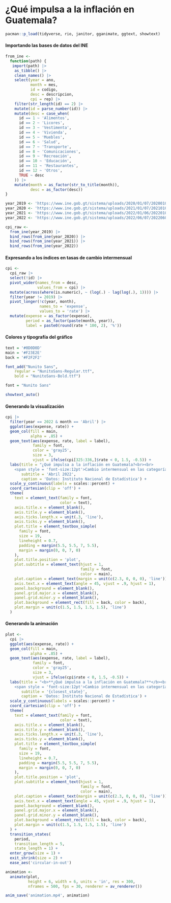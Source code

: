 # ¿Qué impulsa a la inflación en Guatemala?

```r
pacman::p_load(tidyverse, rio, janitor, gganimate, ggtext, showtext)
```

#### Importando las bases de datos del INE

```r
from_ine <- 
  function(path) {
   import(path) |> 
    as_tibble() |> 
    clean_names() |> 
    select(year = ano,
           month = mes, 
           id = codigo,
           desc = descripcion,
           cpi = rep) |> 
    filter(str_length(id) == 2) |> 
    mutate(id = parse_number(id)) |> 
    mutate(desc = case_when(
      id == 1 ~ 'Alimentos',
      id == 2 ~ 'Licores',
      id == 3 ~ 'Vestimenta',
      id == 4 ~ 'Vivienda',
      id == 5 ~ 'Muebles',
      id == 6 ~ 'Salud',
      id == 7 ~ 'Transporte',
      id == 8 ~ 'Comunicaciones',
      id == 9 ~ 'Recreación',
      id == 10 ~ 'Educación',
      id == 11 ~ 'Restaurantes',
      id == 12 ~ 'Otros',
      TRUE ~ desc
    )) |> 
    mutate(month = as_factor(str_to_title(month)), 
           desc = as_factor(desc)) 
}
```

```r
year_2019 <- 'https://www.ine.gob.gt/sistema/uploads/2020/01/07/20200107183958VEdqlo5oBmhO5cvKTQhYRYj2D05gxCla.xls'
year_2020 <- 'https://www.ine.gob.gt/sistema/uploads/2021/01/07/20210107181008hU1E5mBYrw7qBqdWxofaZsj4rULMDiJe.xls'
year_2021 <- 'https://www.ine.gob.gt/sistema/uploads/2022/01/06/20220106212952xoNyfwpIfoBW1kdUPmnw7MVW98ZCTepI.xls'
year_2022 <- 'https://www.ine.gob.gt/sistema/uploads/2022/06/07/20220607184539YNiFivgBo98JEbaVMRUhaFG9wPw9ePe9.xls'
```

```r
cpi_raw <- 
  from_ine(year_2019) |> 
  bind_rows(from_ine(year_2020)) |> 
  bind_rows(from_ine(year_2021)) |> 
  bind_rows(from_ine(year_2022))
```

#### Expresando a los índices en tasas de cambio intermensual

```r
cpi <- 
  cpi_raw |> 
  select(!id) |> 
  pivot_wider(names_from = desc, 
              values_from = cpi) |> 
  mutate(across(where(is.numeric), ~ (log(.) - lag(log(.), 1)))) |> 
  filter(year != 2019) |>
  pivot_longer(!c(year, month), 
               names_to = 'expense', 
               values_to = 'rate') |> 
  mutate(expense = as_factor(expense),
         period = as_factor(paste(month, year)),
         label = paste0(round(rate * 100, 2), '%'))
```

#### Colores y tipografía del gráfico

```r
text = '#0D0D0D'
main = '#F23E2E'
back = '#F2F2F2'

font_add("Nunito Sans",
    regular = "NunitoSans-Regular.ttf",
    bold = "NunitoSans-Bold.ttf")

font = "Nunito Sans"

showtext_auto()
```

#### Generando la visualización

```r
cpi |> 
  filter(year == 2022 & month == 'Abril') |> 
  ggplot(aes(expense, rate)) +
  geom_col(fill = main, 
           alpha = .85) +
  geom_text(aes(expense, rate, label = label), 
            family = font,
            color = 'gray25',
            size = 3,
            vjust = ifelse(cpi[325:336,]$rate < 0, 1.5, -0.5)) +
  labs(title = "¿Qué impulsa a la inflación en Guatemala?<br><br>
    <span style = 'font-size:12pt'>Cambio intermensual en las categorías de gasto<br>del índice de precios al consumidor</span>",
       subtitle = 'Abril 2022',
       caption = 'Datos: Instituto Nacional de Estadística') +
  scale_y_continuous(labels = scales::percent) +
  coord_cartesian(clip = 'off') +
  theme(
    text = element_text(family = font,
                        color = text),
    axis.title.x = element_blank(),
    axis.title.y = element_blank(),
    axis.ticks.length.x = unit(.3, 'line'),
    axis.ticks.y = element_blank(),
    plot.title = element_textbox_simple(
      family = font,
      size = 19,
      lineheight = 0.7,
      padding = margin(5.5, 5.5, 7, 5.5),
      margin = margin(0, 0, 7, 0)
    ),
    plot.title.position = 'plot',
    plot.subtitle = element_text(hjust = 1, 
                                 family = font,
                                 color = main),
    plot.caption = element_text(margin = unit(c(2.3, 0, 0, 0), 'line')),
    axis.text.x = element_text(angle = 45, vjust = .9, hjust = 1),
    panel.background = element_blank(),
    panel.grid.major.x = element_blank(),
    panel.grid.minor.y = element_blank(),
    plot.background = element_rect(fill = back, color = back),
    plot.margin = unit(c(1.5, 1.5, 1.5, 1.5), 'line')
  )
```

#### Generando la animación

```r
plot <- 
  cpi |> 
  ggplot(aes(expense, rate)) +
  geom_col(fill = main, 
           alpha = .85) +
  geom_text(aes(expense, rate, label = label), 
            family = font,
            color = 'gray25',
            size = 3,
            vjust = ifelse(cpi$rate < 0, 1.5, -0.5)) +
  labs(title = "<b>**¿Qué impulsa a la inflación en Guatemala?**</b><br><br>
    <span style = 'font-size:12pt'>Cambio intermensual en las categorías de gasto<br>del índice de precios al consumidor</span>",
       subtitle = '{closest_state}',
       caption = 'Datos: Instituto Nacional de Estadística') +
  scale_y_continuous(labels = scales::percent) +
  coord_cartesian(clip = 'off') +
  theme(
    text = element_text(family = font,
                        color = text),
    axis.title.x = element_blank(),
    axis.title.y = element_blank(),
    axis.ticks.length.x = unit(.3, 'line'),
    axis.ticks.y = element_blank(),
    plot.title = element_textbox_simple(
      family = font,
      size = 19,
      lineheight = 0.7,
      padding = margin(5.5, 5.5, 7, 5.5),
      margin = margin(0, 0, 7, 0)
    ),
    plot.title.position = 'plot',
    plot.subtitle = element_text(hjust = 1, 
                                 family = font,
                                 color = main),
    plot.caption = element_text(margin = unit(c(2.3, 0, 0, 0), 'line')),
    axis.text.x = element_text(angle = 45, vjust = .9, hjust = 1),
    panel.background = element_blank(),
    panel.grid.major.x = element_blank(),
    panel.grid.minor.y = element_blank(),
    plot.background = element_rect(fill = back, color = back),
    plot.margin = unit(c(1.5, 1.5, 1.5, 1.5), 'line')
  ) +
  transition_states(
    period,
    transition_length = 5,
    state_length = 1) +
  enter_grow(size = 1) + 
  exit_shrink(size = 2) +
  ease_aes('circular-in-out')

animation <- 
  animate(plot, 
          height = 6, width = 6, units = 'in', res = 300,
          nframes = 500, fps = 30, renderer = av_renderer())
```

```r
anim_save('animation.mp4', animation)
```
